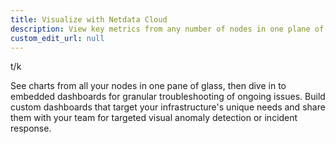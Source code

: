 ```yaml
---
title: Visualize with Netdata Cloud
description: View key metrics from any number of nodes in one plane of glass and troubleshoot ongoing issues by diving into embedded dashboards.
custom_edit_url: null
---
```



t/k

<Discover>
  <DiscoverBox 
    href="/docs/cloud/visualize/nodes" 
    title="View all nodes at a glance">
    See charts from all your nodes in one pane of glass, then dive in to embedded dashboards for granular troubleshooting of ongoing issues.
  </DiscoverBox>
  <DiscoverBox 
    href="/docs/cloud/visualize/dashboards" 
    title="Add custom dashboards">
    Build custom dashboards that target your infrastructure's unique needs and share them with your team for targeted visual anomaly detection or incident response.
  </DiscoverBox>
</Discover>
